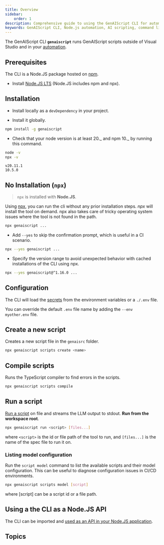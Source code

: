```yaml
---
title: Overview
sidebar:
    order: 1
description: Comprehensive guide to using the GenAIScript CLI for automating tasks with AI scripts in Node.js environments.
keywords: GenAIScript CLI, Node.js automation, AI scripting, command line interface, JavaScript automation
---
```



The GenAIScript CLI **`genaiscript`** runs GenAIScript scripts
outside of Visual Studio and in your [automation](/genaiscript/getting-starting/automating-scripts).

<GenAIScriptCli args="..." />

## Prerequisites

The CLI is a Node.JS package hosted on [npm](https://www.npmjs.com/package/genaiscript).

- Install [Node.JS LTS](https://docs.npmjs.com/downloading-and-installing-node-js-and-npm) (Node.JS includes npm and npx).

## Installation

- Install locally as a `devDependency` in your project.

<PackageManagers pkg="genaiscript" dev frame="none" />

- Install it globally.

```sh "-g"
npm install -g genaiscript
```

- Check that your node version is at least 20._ and npm 10._ by running this command.

```sh
node -v
npx -v
```

```text
v20.11.1
10.5.0
```

## No Installation (`npx`)

> `npx` is installed with **Node.JS**.

Using [npx](https://docs.npmjs.com/cli/v10/commands/npx),
you can run the cli without any prior installation steps.
_npx_ will install the tool on demand. npx also takes care of tricky operating
system issues where the tool is not found in the path.

```sh
npx genaiscript ...
```

- Add `--yes` to skip the confirmation prompt, which is useful in a CI scenario.

```sh "--yes"
npx --yes genaiscript ...
```

- Specify the version range to avoid unexpected behavior with cached installations of the CLI using npx.

```sh "@^1.16.0"
npx --yes genaiscript@^1.16.0 ...
```

## Configuration

The CLI will load the [secrets](/genaiscript/getting-started/configuration) from the environment variables or a `./.env` file.

You can override the default `.env` file name by adding the `--env myother.env` file.

## Create a new script

Creates a new script file in the `genaisrc` folder.

```sh
npx genaiscript scripts create <name>
```

## Compile scripts

Runs the TypeScript compiler to find errors in the scripts.

```sh
npx genaiscript scripts compile
```

## Run a script

[Run a script](/genaiscript/reference/cli/run) on file
and streams the LLM output to stdout. **Run from the workspace root**.

```sh
npx genaiscript run <script> [files...]
```

where `<script>` is the id or file path of the tool to run, and `[files...]` is the name of the spec file to run it on.

### Listing model configuration

Run the `script model` command to list the available scripts and their model configuration. This can be useful to diagnose configuration issues in CI/CD environments.

```sh
npx genaiscript scripts model [script]
```

where [script] can be a script id or a file path.

## Using a the CLI as a Node.JS API

The CLI can be imported and [used as an API in your Node.JS application](/genaiscript/reference/cli/api).

## Topics

<DirectoryLinks directory="reference/cli" />
